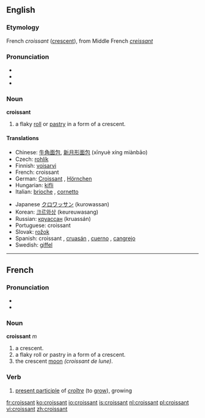 {{see|Croissant}}
==English==

===Etymology===
{{wikipedia}}
French ''croissant'' ([[crescent]]), from Middle French ''[[creissant]]''

===Pronunciation===
*{{IPA|/kɹwəˈsɑnt/ (''Canadian'')}}
*{{Audio|en-ca-croissant.ogg|Audio (CA)}}
*{{audio|en-us-croissant.ogg|Audio (US)}}

===Noun===
'''croissant'''

# a flaky [[roll]] or [[pastry]] in a form of a crescent.

====Translations====
{{top}}
*Chinese: [[牛角面包]], [[新月形面包]] (xīnyuè xíng miànbāo)
*Czech: [[rohlík]] {{m}}
*Finnish: [[voisarvi]]
*French: croissant {{m}}
*German: [[Croissant]] {{n}}, [[Hörnchen]] {{n}}
*Hungarian: [[kifli]]
*Italian: [[brioche]] {{f}}, [[cornetto]] {{m}}
{{mid}}
*Japanese [[クロワッサン]] (kurowassan)
*Korean: [[크르와상]] (keureuwasang)
*Russian: [[круассан]] (kruassán) {{m}}
*Portuguese: croissant {{m}}
*Slovak: [[rožok]] {{m}}
*Spanish: croissant {{m}}, [[cruasán]] {{m}}, [[cuerno]] {{m}}, [[cangrejo]] {{m}} {{italbrac|Costa Rica}}
*Swedish: [[giffel]] {{g|Swedish}}
{{bottom}}

----

==French==
===Pronunciation===
*{{IPA|[ kʀwa.ˈsɑ̃ ]}}
*{{Audio|Fr-croissant2.ogg|Audio (FR)}}

===Noun===
'''croissant''' ''m''

# a crescent.
# a flaky roll or pastry in a form of a crescent.
# the crescent [[moon]] ''(croissant de lune)''. 

===Verb===

#[[present participle]] of ''[[croître]]'' (to [[grow]]), growing

[[fr:croissant]]
[[ko:croissant]]
[[io:croissant]]
[[is:croissant]]
[[nl:croissant]]
[[pl:croissant]]
[[vi:croissant]]
[[zh:croissant]]